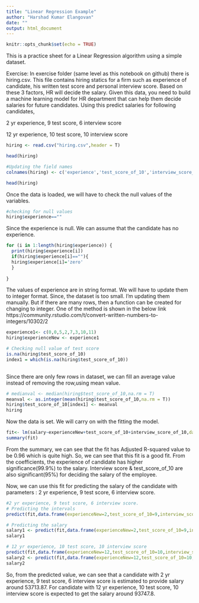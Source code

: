 ```yaml
---
title: "Linear Regression Example"
author: "Harshad Kumar Elangovan"
date: ""
output: html_document
---
```


```r
knitr::opts_chunk$set(echo = TRUE)
```

This is a practice sheet for a Linear Regression algorithm using a simple dataset.

Exercise:
In exercise folder (same level as this notebook on github) there is hiring.csv. This file contains hiring statics for a firm such as experience of candidate, his written test score and personal interview score. Based on these 3 factors, HR will decide the salary. Given this data, you need to build a machine learning model for HR department that can help them decide salaries for future candidates. Using this predict salaries for following candidates,

2 yr experience, 9 test score, 6 interview score

12 yr experience, 10 test score, 10 interview score

```r
hiring <- read.csv("hiring.csv",header = T)

head(hiring)

#Updating the field names
colnames(hiring) <- c('experience','test_score_of_10','interview_score_of_10','salary')

head(hiring)

```

Once the data is loaded, we will have to check the null values of the variables.

```r
#checking for null values
hiring$experience==""

```

Since the experience is null. We can assume that the candidate has no experience.

```r
for (i in 1:length(hiring$experience)) {
  print(hiring$experience[i])
  if(hiring$experience[i]==""){
  hiring$experience[i]='zero'
  }
  
}


```

The values of experience are in string format. We will have to update them to integer format. Since, the dataset is too small. I'm updating them manually. But if there are many rows, then a function can be created for changing to integer. One of the method is shown in the below link </br>
https://community.rstudio.com/t/convert-written-numbers-to-integers/10302/2

```r
experience1<- c(0,0,5,2,7,3,10,11)
hiring$experienceNew <- experience1

# Checking null value of test score
is.na(hiring$test_score_of_10)
index1 = which(is.na(hiring$test_score_of_10))
  
```

Since there are only few rows in dataset, we can fill an average value instead of removing the row,using mean value.

```r
# medianval <- median(hiring$test_score_of_10,na.rm = T)
meanval <- as.integer(mean(hiring$test_score_of_10,na.rm = T))
hiring$test_score_of_10[index1] <- meanval
hiring
```
Now the data is set. We will carry on with the fitting the model.

```r
fit<- lm(salary~experienceNew+test_score_of_10+interview_score_of_10,data = hiring)
summary(fit)
```
From the summary, we can see that the fit has Adjusted R-squared value to be 0.96 which is quite high. So, we can see that this fit is a good fit.
From the coefficients, the experience of candidate has higher significance(99.9%) to the salary. Interview score & test_score_of_10 are also significant(95%) for deciding the salary of the employee.

Now, we can use this fit for predicting the salary of the candidate with parameters : 2 yr experience, 9 test score, 6 interview score.

```r
#2 yr experience, 9 test score, 6 interview score.
# Predicting the intervals
predict(fit,data.frame(experienceNew=2,test_score_of_10=9,interview_score_of_10=6),interval = "confidence")

# Predicting the salary
salary1 <- predict(fit,data.frame(experienceNew=2,test_score_of_10=9,interview_score_of_10=6))
salary1

# 12 yr experience, 10 test score, 10 interview score
predict(fit,data.frame(experienceNew=12,test_score_of_10=10,interview_score_of_10=10),interval = "confidence")
salary2 <- predict(fit,data.frame(experienceNew=12,test_score_of_10=10,interview_score_of_10=10))
salary2
```

So, from the predicted value, we can see that a candidate with 2 yr experience, 9 test score, 6 interview score is estimated to provide salary around 53713.87.
For candidate with 12 yr experience, 10 test score, 10 interview score is expected to get the salary around 93747.8.
